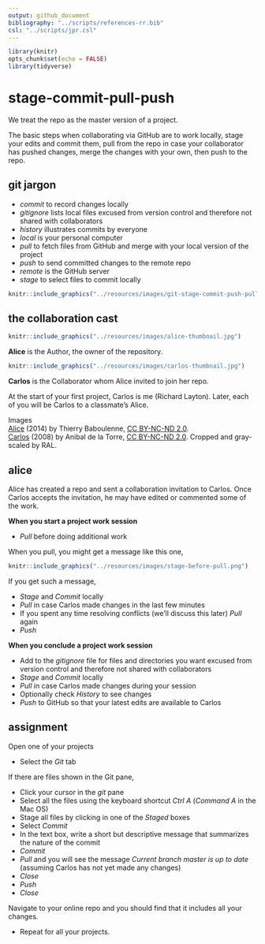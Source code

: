 ```yaml
---
output: github_document
bibliography: "../scripts/references-rr.bib"
csl: "../scripts/jpr.csl"
---
```


```r
library(knitr)
opts_chunk$set(echo = FALSE)
library(tidyverse)
```


# stage-commit-pull-push

We treat the repo as the master version of a project. 

The basic steps when collaborating via GitHub are to work locally, stage your edits and commit them, pull from the repo in case your collaborator has pushed changes, merge the changes with your own, then push to the repo. 




## git jargon   

<!-- - "clone" a project from a remote repo to a local directory  -->
- *commit* to record changes  locally 
<!-- - "conflict" when author and collaborator change the same line of the script at the same time  -->
- *gitignore* lists local files excused from version control and therefore not shared with collaborators 
- *history* illustrates commits by everyone
- *local* is your personal computer 
- *pull* to fetch files from GitHub and merge with your local version of the project 
- *push* to send committed changes to the remote repo 
- *remote* is the GitHub server 
<!-- - "revert" to recover an earlier version of a file  -->
- *stage* to select files to commit locally 

```r
knitr::include_graphics("../resources/images/git-stage-commit-push-pull.png")
```




## the collaboration cast  

```r
knitr::include_graphics("../resources/images/alice-thumbnail.jpg")
```
**Alice** is the Author, the owner of the repository. 

```r
knitr::include_graphics("../resources/images/carlos-thumbnail.jpg")
```
**Carlos** is the Collaborator whom Alice invited to join her repo. 

At the start of your first project, Carlos is me (Richard Layton). Later, each of you will be Carlos to a classmate's Alice. 

Images  
[Alice](https://goo.gl/sNnslf) (2014) by Thierry Baboulenne, [CC BY-NC-ND 2.0](https://creativecommons.org/licenses/by-nc-nd/2.0/).  
[Carlos  ](goo.gl/kTWnIK) (2008) by Anibal de la Torre, [CC BY-NC-ND 2.0](https://creativecommons.org/licenses/by-nc-nd/2.0/). Cropped and gray-scaled by RAL.  




## alice  

Alice has created a repo and sent a collaboration invitation to Carlos. Once Carlos accepts the invitation, he may have edited or commented some of the work. 

**When you start a project work session**

-  *Pull* before doing additional work 

When you pull, you might get a message like this one,

```r
knitr::include_graphics("../resources/images/stage-before-pull.png")
```

If you get such a message, 

- *Stage* and *Commit* locally 
- *Pull* in case Carlos made changes in the last few minutes 
- If you spent any time resolving conflicts (we'll discuss this later) *Pull* again 
- *Push* 

**When you conclude a project work session**

- Add to the *gitignore* file for files and directories you want excused from version control and therefore not shared with collaborators 
- *Stage* and *Commit* locally
- *Pull* in case Carlos made changes during your session 
- Optionally check *History* to see changes 
- *Push* to GitHub so that your latest edits are available to Carlos 



## assignment 

Open one of your projects  

- Select the *Git* tab 


If there are files shown in the Git pane, 

- Click your cursor in the *git* pane 
- Select all the files using the keyboard shortcut *Ctrl A* (*Command A* in the Mac OS) 
- Stage all files by clicking in one of the *Staged* boxes 
- Select *Commit* 
- In the text box, write a short but descriptive message that summarizes the nature of the commit 
- *Commit* 
- *Pull* and you will see the message *Current branch master is up to date* (assuming Carlos has not yet made any changes) 
- *Close* 
- *Push* 
- *Close* 

Navigate to your online repo and you should find that it includes all your changes. 

- Repeat for all your projects. 



